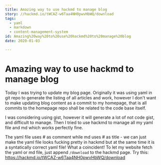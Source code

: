 ```yaml
---
title: Amazing way to use hackmd to manage blog
story: //hackmd.io/tWCAZ-w6Taa4NH0pwvHbWQ/download
tags:
  - yaml
  - markdown
  - content-management-system
id: Amazing%20way%20to%20use%20hackmd%20to%20manage%20blog
date: 2020-01-03

---
```


# Amazing way to use hackmd to manage blog

Today I was trying to update my blog page. Originally it was using yaml in git repo to generate the listing of all articles and work, however I don't want to make updating blog content as a commit to my homepage, that is all commits to the homepage repo shall be related to the code base itself.

I was considering using gist, however it will generate a lot of not code gist, and difficult to manage. Then I tried to use hackmd to manage all my yaml file and md which works perfectly fine.

The yaml file uses # as comment while md uses # as title - we can just make the yaml file looks fucking pretty in hackmd but at the same time it is a syntatically correct yaml file! What a coincident! To let my website fetch the yaml or md file, just append `/download` to the hackmd page. Try this: https://hackmd.io/tWCAZ-w6Taa4NH0pwvHbWQ/download
    